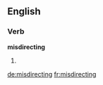 ==English==

===Verb===
'''misdirecting'''

# {{present participle of|misdirect}}

[[de:misdirecting]]
[[fr:misdirecting]]